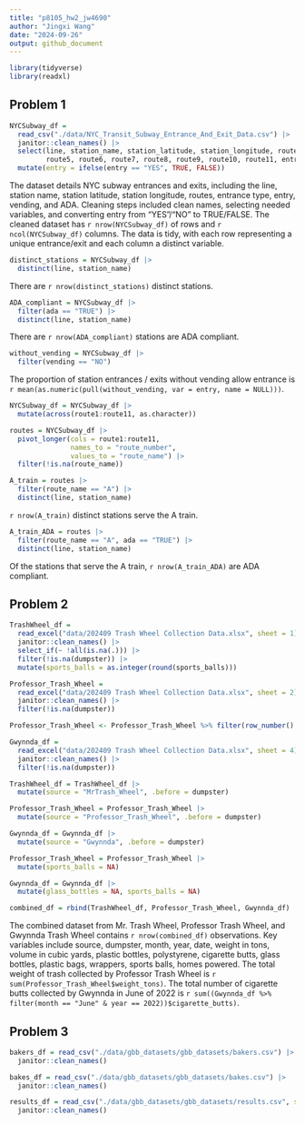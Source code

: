 ```yaml
---
title: "p8105_hw2_jw4690"
author: "Jingxi Wang"
date: "2024-09-26"
output: github_document
---
```


```r
library(tidyverse)
library(readxl)
```

## Problem 1

```r
NYCSubway_df = 
  read_csv("./data/NYC_Transit_Subway_Entrance_And_Exit_Data.csv") |>
  janitor::clean_names() |>
  select(line, station_name, station_latitude, station_longitude, route1, route2, route3, route4,
         route5, route6, route7, route8, route9, route10, route11, entry, vending, entrance_type, ada) |>
  mutate(entry = ifelse(entry == "YES", TRUE, FALSE))
```

The dataset details NYC subway entrances and exits, including the line, station name, station latitude, station longitude, routes, entrance type, entry, vending, and ADA. Cleaning steps included clean names, selecting needed variables, and converting entry from "YES"/"NO" to TRUE/FALSE. The cleaned dataset has `r nrow(NYCSubway_df)` of rows and  `r ncol(NYCSubway_df)` columns. The data is tidy, with each row representing a unique entrance/exit and each column a distinct variable.

```r
distinct_stations = NYCSubway_df |>
  distinct(line, station_name)
```

There are `r nrow(distinct_stations)` distinct stations.

```r
ADA_compliant = NYCSubway_df |>
  filter(ada == "TRUE") |>
  distinct(line, station_name)
```

There are `r nrow(ADA_compliant)` stations are ADA compliant.

```r
without_vending = NYCSubway_df |>
  filter(vending == "NO")
```

The proportion of station entrances / exits without vending allow entrance is `r mean(as.numeric(pull(without_vending, var = entry, name = NULL)))`.

```r
NYCSubway_df = NYCSubway_df |>
  mutate(across(route1:route11, as.character))

routes = NYCSubway_df |>
  pivot_longer(cols = route1:route11,
               names_to = "route_number",
               values_to = "route_name") |>
  filter(!is.na(route_name))
```

```r
A_train = routes |>
  filter(route_name == "A") |>
  distinct(line, station_name)
```

`r nrow(A_train)` distinct stations serve the A train.

```r
A_train_ADA = routes |>
  filter(route_name == "A", ada == "TRUE") |>
  distinct(line, station_name)
```

Of the stations that serve the A train, `r nrow(A_train_ADA)` are ADA compliant.

## Problem 2

```r
TrashWheel_df = 
  read_excel("data/202409 Trash Wheel Collection Data.xlsx", sheet = 1) |>
  janitor::clean_names() |>
  select_if(~ !all(is.na(.))) |>
  filter(!is.na(dumpster)) |>
  mutate(sports_balls = as.integer(round(sports_balls)))
```

```r
Professor_Trash_Wheel = 
  read_excel("data/202409 Trash Wheel Collection Data.xlsx", sheet = 2) |>
  janitor::clean_names() |>
  filter(!is.na(dumpster))

Professor_Trash_Wheel <- Professor_Trash_Wheel %>% filter(row_number() <= n()-1)
```


```r
Gwynnda_df = 
  read_excel("data/202409 Trash Wheel Collection Data.xlsx", sheet = 4) |>
  janitor::clean_names() |>
  filter(!is.na(dumpster))
```

```r
TrashWheel_df = TrashWheel_df |>
  mutate(source = "MrTrash_Wheel", .before = dumpster)

Professor_Trash_Wheel = Professor_Trash_Wheel |>
  mutate(source = "Professor_Trash_Wheel", .before = dumpster)

Gwynnda_df = Gwynnda_df |>
  mutate(source = "Gwynnda", .before = dumpster)
```

```r
Professor_Trash_Wheel = Professor_Trash_Wheel |>
  mutate(sports_balls = NA)

Gwynnda_df = Gwynnda_df |>
  mutate(glass_bottles = NA, sports_balls = NA)

combined_df = rbind(TrashWheel_df, Professor_Trash_Wheel, Gwynnda_df)
```

The combined dataset from Mr. Trash Wheel, Professor Trash Wheel, and Gwynnda Trash Wheel contains `r nrow(combined_df)` observations. Key variables include source, dumpster, month, year, date, weight in tons, volume in cubic yards, plastic bottles, polystyrene, cigarette butts, glass bottles, plastic bags, wrappers, sports balls, homes powered. The total weight of trash collected by Professor Trash Wheel is `r sum(Professor_Trash_Wheel$weight_tons)`. The total number of cigarette butts collected by Gwynnda in June of 2022 is `r sum((Gwynnda_df %>% filter(month == "June" & year == 2022))$cigarette_butts)`. 

## Problem 3

```r
bakers_df = read_csv("./data/gbb_datasets/gbb_datasets/bakers.csv") |>
  janitor::clean_names()

bakes_df = read_csv("./data/gbb_datasets/gbb_datasets/bakes.csv") |>
  janitor::clean_names()

results_df = read_csv("./data/gbb_datasets/gbb_datasets/results.csv", skip = 2) |>
  janitor::clean_names()
```

